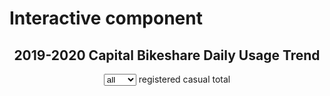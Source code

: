 # Interactive component


<script src="https://d3js.org/d3.v6.js"></script>

<div id="main">
<div style="text-align:center;">
<h2>2019-2020 Capital Bikeshare Daily Usage Trend</h2>
</div>
<div id="filter-box" class="filter-box" style="text-align:center;">
<select id="year-list">
<option value="all">all</option>
<option value="2019">2019</option>
<option value="2020">2020</option>
</select>
<span class="legend registered">registered</span>
<span class="legend casual">casual</span>
<span class="legend total">total</span>
</div>
<div id="chart" style="text-align:center;"></div>
</div>

<script src="data.js"></script>   

<script src="bike.js?v=2"></script>